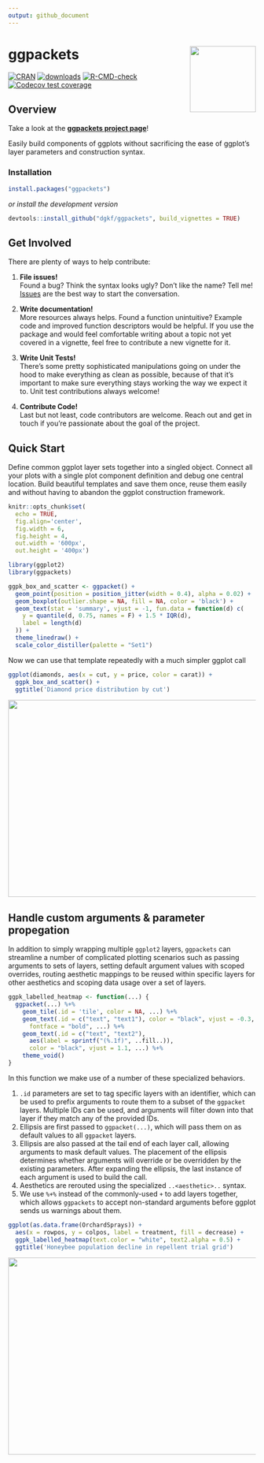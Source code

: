 ```yaml
---
output: github_document
---
```


# ggpackets <img src="man/figures/ggpackets-hex-small.png" align="right" width="134px"/>

[![CRAN](https://img.shields.io/cran/v/ggpackets.svg)](https://cran.r-project.org/package=ggpackets)
[![downloads](https://cranlogs.r-pkg.org/badges/ggpackets)](https://cran.r-project.org/package=ggpackets)
[![R-CMD-check](https://github.com/dgkf/ggpackets/actions/workflows/R-CMD-check.yaml/badge.svg)](https://github.com/dgkf/ggpackets/actions/workflows/R-CMD-check.yaml)
[![Codecov test coverage](https://codecov.io/gh/dgkf/ggpackets/graph/badge.svg)](https://app.codecov.io/gh/dgkf/ggpackets)

## Overview

Take a look at the **[ggpackets project page](https://dgkf.github.io/ggpackets/)**!

Easily build components of ggplots without sacrificing the ease of ggplot's
layer parameters and construction syntax. 

### Installation

```r
install.packages("ggpackets")
```

_or install the development version_

```r
devtools::install_github("dgkf/ggpackets", build_vignettes = TRUE)
```

## Get Involved

There are plenty of ways to help contribute:

1. **File issues!**  
   Found a bug? Think the syntax looks ugly? Don't like the name? Tell me!
   [Issues](https://github.com/dgkf/ggpackets/issues) are the best way to start
   the conversation.

2. **Write documentation!**  
   More resources always helps. Found a function unintuitive? Example code and
   improved function descriptors would be helpful. If you use the package and
   would feel comfortable writing about a topic not yet covered in a vignette,
   feel free to contribute a new vignette for it.

3. **Write Unit Tests!**  
   There's some pretty sophisticated manipulations going on under the hood to
   make everything as clean as possible, because of that it's important to make
   sure everything stays working the way we expect it to. Unit test
   contributions always welcome!
   
4. **Contribute Code!**  
   Last but not least, code contributors are welcome. Reach out and get in
   touch if you're passionate about the goal of the project. 

## Quick Start

Define common ggplot layer sets together into a singled object. Connect all
your plots with a single plot component definition and debug one central
location. Build beautiful templates and save them once, reuse them easily and
without having to abandon the ggplot construction framework.

```r
knitr::opts_chunk$set(
  echo = TRUE, 
  fig.align='center', 
  fig.width = 6,
  fig.height = 4,
  out.width = '600px', 
  out.height = '400px') 

library(ggplot2)
library(ggpackets)
```

```r
ggpk_box_and_scatter <- ggpacket() +
  geom_point(position = position_jitter(width = 0.4), alpha = 0.02) + 
  geom_boxplot(outlier.shape = NA, fill = NA, color = 'black') + 
  geom_text(stat = 'summary', vjust = -1, fun.data = function(d) c(
    y = quantile(d, 0.75, names = F) + 1.5 * IQR(d),
    label = length(d)
  )) + 
  theme_linedraw() + 
  scale_color_distiller(palette = "Set1")
```

Now we can use that template repeatedly with a much simpler ggplot call

```r
ggplot(diamonds, aes(x = cut, y = price, color = carat)) + 
  ggpk_box_and_scatter() + 
  ggtitle('Diamond price distribution by cut')
```

<img src="https://user-images.githubusercontent.com/18220321/98409555-f0298b80-2027-11eb-83f9-b2d208e1c037.png" width="600px" height="400px" style="display: block; margin: auto;" />

## Handle custom arguments & parameter propegation

In addition to simply wrapping multiple `ggplot2` layers, `ggpackets` can
streamline a number of complicated plotting scenarios such as passing arguments
to sets of layers, setting default argument values with scoped overrides,
routing aesthetic mappings to be reused within specific layers for other
aesthetics and scoping data usage over a set of layers.

```r
ggpk_labelled_heatmap <- function(...) {
  ggpacket(...) %+%
    geom_tile(.id = 'tile', color = NA, ...) %+% 
    geom_text(.id = c("text", "text1"), color = "black", vjust = -0.3, 
      fontface = "bold", ...) %+%
    geom_text(.id = c("text", "text2"), 
      aes(label = sprintf("(%.1f)", ..fill..)), 
      color = "black", vjust = 1.1, ...) %+%
    theme_void()
} 
```

In this function we make use of a number of these specialized behaviors.

1. `.id` parameters are set to tag specific layers with an identifier, which
   can be used to prefix arguments to route them to a subset of the `ggpacket`
   layers. Multiple IDs can be used, and arguments will filter down into that
   layer if they match any of the provided IDs. 
1. Ellipsis are first passed to `ggpacket(...)`, which will pass them on as
   default values to all `ggpacket` layers.
1. Ellipsis are also passed at the tail end of each layer call, allowing
   arguments to mask default values. The placement of the ellipsis determines
   whether arguments will override or be overridden by the existing parameters.
   After expanding the ellipsis, the last instance of each argument is used to
   build the call.
1. Aesthetics are rerouted using the specialized `..<aesthetic>..` syntax.
1. We use `%+%` instead of the commonly-used `+` to add layers together, which
   allows `ggpackets` to accept non-standard arguments before ggplot sends us
   warnings about them.

```r
ggplot(as.data.frame(OrchardSprays)) + 
  aes(x = rowpos, y = colpos, label = treatment, fill = decrease) + 
  ggpk_labelled_heatmap(text.color = "white", text2.alpha = 0.5) + 
  ggtitle('Honeybee population decline in repellent trial grid')
```

<img src="https://user-images.githubusercontent.com/18220321/98409633-12230e00-2028-11eb-87c9-163156f03514.png" width="600px" height="400px" style="display: block; margin: auto;" />
